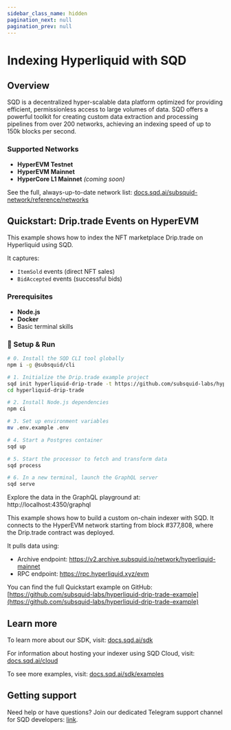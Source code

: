 ```yaml
---
sidebar_class_name: hidden
pagination_next: null
pagination_prev: null
---
```


# Indexing Hyperliquid with SQD

## Overview

SQD is a decentralized hyper-scalable data platform optimized for providing efficient, permissionless access to large volumes of data. SQD offers a powerful toolkit for creating custom data extraction and processing pipelines from over 200 networks, achieving an indexing speed of up to 150k blocks per second.

### Supported Networks

- **HyperEVM Testnet**
- **HyperEVM Mainnet**
- **HyperCore L1 Mainnet** *(coming soon)*

See the full, always-up-to-date network list:
[docs.sqd.ai/subsquid-network/reference/networks](https://docs.sqd.ai/subsquid-network/reference/networks/)

## Quickstart: Drip.trade Events on HyperEVM

This example shows how to index the NFT marketplace Drip.trade on Hyperliquid using SQD.

It captures:
- `ItemSold` events (direct NFT sales)
- `BidAccepted` events (successful bids)

### Prerequisites
- **Node.js**
- **Docker**
- Basic terminal skills

### 🧪 Setup & Run

```bash
# 0. Install the SQD CLI tool globally
npm i -g @subsquid/cli

# 1. Initialize the Drip.trade example project
sqd init hyperliquid-drip-trade -t https://github.com/subsquid-labs/hyperliquid-drip-trade-example
cd hyperliquid-drip-trade

# 2. Install Node.js dependencies
npm ci

# 3. Set up environment variables
mv .env.example .env

# 4. Start a Postgres container
sqd up

# 5. Start the processor to fetch and transform data
sqd process

# 6. In a new terminal, launch the GraphQL server
sqd serve
```
Explore the data in the GraphQL playground at: http://localhost:4350/graphql

This example shows how to build a custom on-chain indexer with SQD. It connects to the HyperEVM network starting from block #377,808, where the Drip.trade contract was deployed.

It pulls data using:
- Archive endpoint: https://v2.archive.subsquid.io/network/hyperliquid-mainnet
- RPC endpoint: https://rpc.hyperliquid.xyz/evm

You can find the full Quickstart example on GitHub: [https://github.com/subsquid-labs/hyperliquid-drip-trade-example](https://github.com/subsquid-labs/hyperliquid-drip-trade-example)

## Learn more

To learn more about our SDK, visit:
[docs.sqd.ai/sdk](https://docs.sqd.ai/sdk)

For information about hosting your indexer using SQD Cloud, visit:
[docs.sqd.ai/cloud](https://docs.sqd.ai/cloud)

To see more examples, visit: [docs.sqd.ai/sdk/examples](https://docs.sqd.ai/sdk/examples) 

## Getting support
Need help or have questions? Join our dedicated Telegram support channel for SQD developers: [link](https://t.me/HydraDevs).

